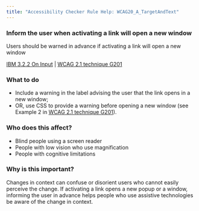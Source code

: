```yaml
---
title: "Accessibility Checker Rule Help: WCAG20_A_TargetAndText"
---
```


<div className="toolHelp">
<Row>
<Column colLg={11} colMd={5} colSm={4} className="toolMain">

<div id="locLevel"></div>

### Inform the user when activating a link will open a new window
Users should be warned in advance if activating a link will open a new window

[IBM 3.2.2 On Input](http://www.ibm.com/able/guidelines/ci162/on_input.html) | [WCAG 2.1 technique G201](https://www.w3.org/WAI/WCAG21/Techniques/general/G201)

<div id="locSnippet"></div>

### What to do

* Include a warning in the label advising the user that the link opens in a new window;
* OR, use CSS to provide a warning before opening a new window (see Example 2 in [WCAG 2.1 technique G201](https://www.w3.org/WAI/WCAG21/Techniques/general/G201)).


</Column>
<Column colLg={5} colMd={3} colSm={4} className="toolLeft">

### Who does this affect?

* Blind people using a screen reader
* People with low vision who use magnification
* People with cognitive limitations

### Why is this important?

Changes in context can confuse or disorient users who cannot easily perceive the change. If activating a link opens a new popup or a window, informing the user in advance helps people who use assistive technologies be aware of the change in context.

</Column>
</Row>
</div>
